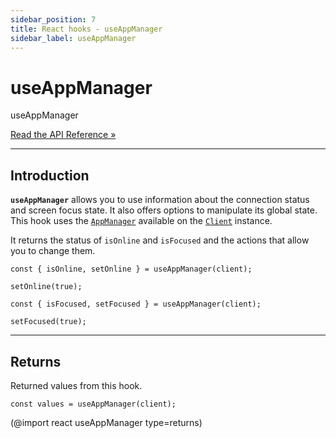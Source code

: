 ```yaml
---
sidebar_position: 7
title: React hooks - useAppManager
sidebar_label: useAppManager
---
```


# useAppManager

<div class="api-link">
  <div class="api-link-title">useAppManager</div>
  <div class="api-link-sub-title">

[Read the API Reference »](/api/React/Hook/useAppManager.mdx)

  </div>
</div>

---

## Introduction

**`useAppManager`** allows you to use information about the connection status and screen focus state. It also offers
options to manipulate its global state. This hook uses the [`AppManager`](/documentation/02-core/managers.mdx) available
on the [`Client`](/documentation/02-core/client.mdx) instance.

It returns the status of `isOnline` and `isFocused` and the actions that allow you to change them.

```tsx
const { isOnline, setOnline } = useAppManager(client);

setOnline(true);
```

```tsx
const { isFocused, setFocused } = useAppManager(client);

setFocused(true);
```

---

## Returns

Returned values from this hook.

```tsx
const values = useAppManager(client);
```

(@import react useAppManager type=returns)
